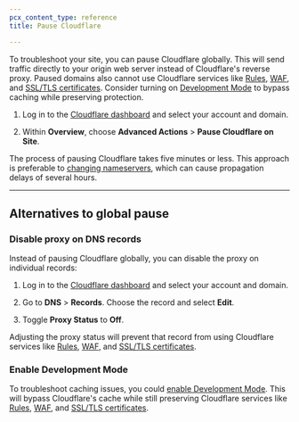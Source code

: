 ```yaml
---
pcx_content_type: reference
title: Pause Cloudflare

---
```


To troubleshoot your site, you can pause Cloudflare globally. This will send traffic directly to your origin web server instead of Cloudflare's reverse proxy. Paused domains also cannot use Cloudflare services like [Rules](/rules/), [WAF](/waf/), and [SSL/TLS certificates](/ssl/edge-certificates/). Consider turning on [Development Mode](/fundamentals/setup/manage-domains/pause-cloudflare/#enable-development-mode) to bypass caching while preserving protection.

1. Log in to the [Cloudflare dashboard](https://dash.cloudflare.com/) and select your account and domain.

2. Within **Overview**, choose **Advanced Actions** > **Pause Cloudflare on Site**.

The process of pausing Cloudflare takes five minutes or less. This approach is preferable to [changing nameservers](/dns/zone-setups/full-setup/setup/), which can cause propagation delays of several hours.

***

## Alternatives to global pause

### Disable proxy on DNS records

Instead of pausing Cloudflare globally, you can disable the proxy on individual records:

1. Log in to the [Cloudflare dashboard](https://dash.cloudflare.com/) and select your account and domain.

2. Go to **DNS** > **Records**. Choose the record and select **Edit**.

3. Toggle **Proxy Status** to **Off**.

Adjusting the proxy status will prevent that record from using Cloudflare services like [Rules](/rules/), [WAF](/waf/), and [SSL/TLS certificates](/ssl/edge-certificates/).

### Enable Development Mode

To troubleshoot caching issues, you could [enable Development Mode](/cache/reference/development-mode/). This will bypass Cloudflare's cache while still preserving Cloudflare services like [Rules](/rules/), [WAF](/waf/), and [SSL/TLS certificates](/ssl/edge-certificates/).
